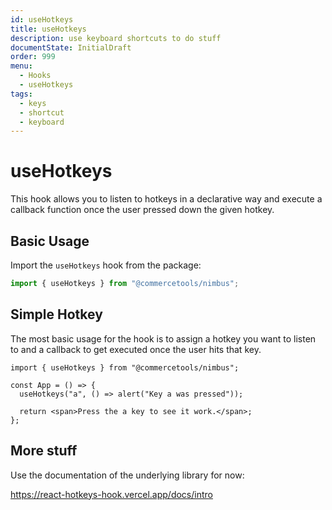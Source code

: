 ```yaml
---
id: useHotkeys
title: useHotkeys
description: use keyboard shortcuts to do stuff
documentState: InitialDraft
order: 999
menu:
  - Hooks
  - useHotkeys
tags:
  - keys
  - shortcut
  - keyboard
---
```


# useHotkeys

This hook allows you to listen to hotkeys in a declarative way and execute a
callback function once the user pressed down the given hotkey.

## Basic Usage

Import the `useHotkeys` hook from the package:

```js
import { useHotkeys } from "@commercetools/nimbus";
```

## Simple Hotkey

The most basic usage for the hook is to assign a hotkey you want to listen to
and a callback to get executed once the user hits that key.

```jsx-live
import { useHotkeys } from "@commercetools/nimbus";

const App = () => {
  useHotkeys("a", () => alert("Key a was pressed"));

  return <span>Press the a key to see it work.</span>;
};
```

## More stuff

Use the documentation of the underlying library for now:

https://react-hotkeys-hook.vercel.app/docs/intro
